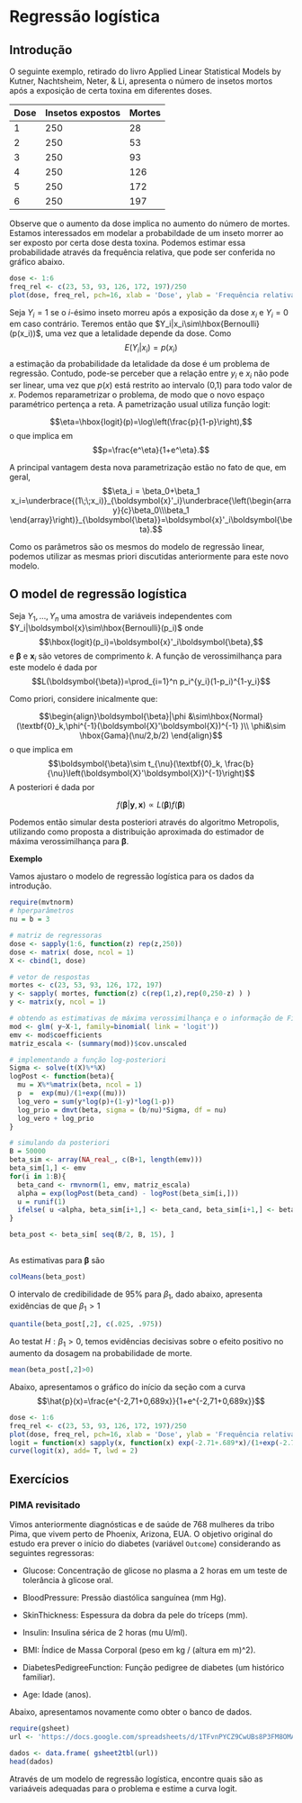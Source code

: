 # Regressão logística

## Introdução 

O seguinte exemplo, retirado do livro Applied Linear Statistical Models by Kutner, Nachtsheim, Neter, & Li, apresenta o número de insetos mortos após a exposição de certa toxina em diferentes doses.

| Dose | Insetos expostos | Mortes |
|------|----------|--------|
| 1    | 250      | 28     |
| 2    | 250      | 53     |
| 3    | 250      | 93     |
| 4    | 250      | 126    |
| 5    | 250      | 172    |
| 6    | 250      | 197    |


Observe que o aumento da dose implica no aumento do número de mortes. Estamos interessados em modelar a probabildade de um inseto morrer ao ser exposto por certa dose desta toxina. Podemos estimar essa probabilidade através da frequência relativa, que pode ser conferida no gráfico abaixo.

```r
dose <- 1:6
freq_rel <- c(23, 53, 93, 126, 172, 197)/250
plot(dose, freq_rel, pch=16, xlab = 'Dose', ylab = 'Frequência relativa')
```

Seja $Y_i=1$ se o $i$-ésimo inseto morreu após a exposição da dose $x_i$ e $Y_i=0$ em caso contrário. Teremos então que $Y_i|x_i\sim\hbox{Bernoulli}(p(x_i))$, uma vez que a letalidade depende da dose. Como
$$E(Y_i|x_i)=p(x_i)$$
a estimação da probabilidade da letalidade da dose é um problema de regressão. Contudo, pode-se perceber que a relação entre $y_i$ e $x_i$ não pode ser linear, uma vez que $p(x)$ está restrito ao intervalo (0,1) para todo valor de $x$. Podemos reparametrizar o problema, de modo que o novo espaço paramétrico pertença a reta. A pametrização usual utiliza  função logit:

$$\eta=\hbox{logit}(p)=\log\left(\frac{p}{1-p}\right),$$
o que implica em
$$p=\frac{e^\eta}{1+e^\eta}.$$

A principal vantagem desta nova parametrização estão no fato de que, em geral, 
$$\eta_i = \beta_0+\beta_1 x_i=\underbrace{(1\;\;x_i)}_{\boldsymbol{x}'_i}\underbrace{\left(\begin{array}{c}\beta_0\\\beta_1 \end{array}\right)}_{\boldsymbol{\beta}}=\boldsymbol{x}'_i\boldsymbol{\beta}.$$

Como os parâmetros são os mesmos do modelo de regressão linear, podemos utilizar as mesmas priori discutidas anteriormente para este novo modelo.

## O model de regressão logística

Seja $Y_1,\ldots,Y_n$ uma amostra de variáveis independentes com $Y_i|\boldsymbol{x}\sim\hbox{Bernoulli}(p_i)$ onde 
$$\hbox{logit}(p_i)=\boldsymbol{x}'_i\boldsymbol{\beta},$$
e $\boldsymbol{\beta}$ e $\boldsymbol{x}_i$ são vetores de comprimento $k$. A função de verossimilhança para este modelo é dada por
$$L(\boldsymbol{\beta})=\prod_{i=1}^n p_i^{y_i}(1-p_i)^{1-y_i}$$

Como priori, considere inicalmente que:

$$\begin{align}\boldsymbol{\beta}|\phi &\sim\hbox{Normal}(\textbf{0}_k,\phi^{-1}(\boldsymbol{X}'\boldsymbol{X})^{-1} )\\ \phi&\sim \hbox{Gama}(\nu/2,b/2) \end{align}$$
o que implica em 
$$\boldsymbol{\beta}\sim t_{\nu}(\textbf{0}_k, \frac{b}{\nu}\left(\boldsymbol{X}'\boldsymbol{X})^{-1}\right)$$
A posteriori é dada por

$$f(\boldsymbol{\beta}|\boldsymbol{y},\boldsymbol{x})\propto L(\boldsymbol{\beta})f(\boldsymbol{\beta})$$

Podemos então simular desta posteriori através do algoritmo Metropolis, utilizando como proposta a distribuição aproximada do estimador de máxima verossimilhança para $\boldsymbol{\beta}$.

<div class ='alert alert-info'>
**Exemplo**

Vamos ajustaro o modelo de regressão logística para os dados da introdução.

```r
require(mvtnorm)
# hperparâmetros
nu = b = 3

# matriz de regressoras
dose <- sapply(1:6, function(z) rep(z,250))
dose <- matrix( dose, ncol = 1)
X <- cbind(1, dose) 

# vetor de respostas
mortes <- c(23, 53, 93, 126, 172, 197)
y <- sapply( mortes, function(z) c(rep(1,z),rep(0,250-z) ) )
y <- matrix(y, ncol = 1)

# obtendo as estimativas de máxima verossimilhança e o informação de Fisher
mod <- glm( y~X-1, family=binomial( link = 'logit'))
emv <- mod$coefficients
matriz_escala <- (summary(mod))$cov.unscaled

# implementando a função log-posteriori
Sigma <- solve(t(X)%*%X)
logPost <- function(beta){
  mu = X%*%matrix(beta, ncol = 1)
  p  =  exp(mu)/(1+exp((mu)))
  log_vero = sum(y*log(p)+(1-y)*log(1-p))
  log_prio = dmvt(beta, sigma = (b/nu)*Sigma, df = nu)
  log_vero + log_prio
}

# simulando da posteriori
B = 50000
beta_sim <- array(NA_real_, c(B+1, length(emv)))
beta_sim[1,] <- emv
for(i in 1:B){
  beta_cand <- rmvnorm(1, emv, matriz_escala)
  alpha = exp(logPost(beta_cand) - logPost(beta_sim[i,]))
  u = runif(1)
  ifelse( u <alpha, beta_sim[i+1,] <- beta_cand, beta_sim[i+1,] <- beta_sim[i,])
}

beta_post <- beta_sim[ seq(B/2, B, 15), ]
  
```

As estimativas para $\boldsymbol{\beta}$ são 

```r
colMeans(beta_post)
```
O intervalo de credibilidade de 95% para $\beta_1$, dado abaixo, apresenta exidências de que $\beta_1>1$
```r
quantile(beta_post[,2], c(.025, .975))
```
Ao testat $H:\beta_1>0$, temos evidências decisivas sobre o efeito positivo no aumento da dosagem na probabilidade de morte.
```r
mean(beta_post[,2]>0)
```


Abaixo, apresentamos o gráfico do início da seção com a curva 
$$\hat{p}(x)=\frac{e^{-2,71+0,689x}}{1+e^{-2,71+0,689x}}$$


```r
dose <- 1:6
freq_rel <- c(23, 53, 93, 126, 172, 197)/250
plot(dose, freq_rel, pch=16, xlab = 'Dose', ylab = 'Frequência relativa', ylim = c(0,1), xlim=c(0,7))
logit = function(x) sapply(x, function(x) exp(-2.71+.689*x)/(1+exp(-2.71+.689*x)))
curve(logit(x), add= T, lwd = 2)

```

</div>




## Exercícios

### PIMA revisitado

Vimos anteriormente diagnósticas e de saúde de 768 mulheres da tribo Pima, que vivem perto de Phoenix, Arizona, EUA. O objetivo original do estudo era prever o início do diabetes (variável `Outcome`) considerando as seguintes regressoras:

* Glucose: Concentração de glicose no plasma a 2 horas em um teste de tolerância à glicose oral.

* BloodPressure: Pressão diastólica sanguínea (mm Hg).

* SkinThickness: Espessura da dobra da pele do tríceps (mm).

* Insulin: Insulina sérica de 2 horas (mu U/ml).

* BMI: Índice de Massa Corporal (peso em kg / (altura em m)^2).

* DiabetesPedigreeFunction: Função pedigree de diabetes (um histórico familiar).

* Age: Idade (anos).


Abaixo, apresentamos novamente como obter o banco de dados.

```r
require(gsheet)
url <- 'https://docs.google.com/spreadsheets/d/1TFvnPYCZ9CwUBs8P3FM8OMAxSmDsCktmu6h2k-OR7z8/edit?usp=sharing'

dados <- data.frame( gsheet2tbl(url))
head(dados)
```

Através de um modelo de regressão logística, encontre quais são as variaáveis adequadas para o problema e estime a curva logit. 